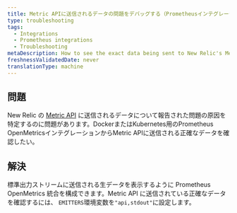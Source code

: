 ```yaml
---
title: Metric APIに送信されるデータの問題をデバッグする（Prometheusインテグレーション）
type: troubleshooting
tags:
  - Integrations
  - Prometheus integrations
  - Troubleshooting
metaDescription: How to see the exact data being sent to New Relic's Metric API from your Prometheus OpenMetrics integration for Docker or Kubernetes.
freshnessValidatedDate: never
translationType: machine
---
```


## 問題

New Relic の [Metric API](/docs/data-ingest-apis/get-data-new-relic/metric-api/introduction-metric-api) に送信されるデータについて報告された問題の原因を特定するのに問題があります。DockerまたはKubernetes用のPrometheus OpenMetricsインテグレーションからMetric APIに送信される正確なデータを確認したい。

## 解決

標準出力ストリームに送信される生データを表示するように Prometheus OpenMetrics 統合を構成できます。Metric API に送信されている正確なデータを確認するには、 `EMITTERS`環境変数を`"api,stdout"`に設定します。
